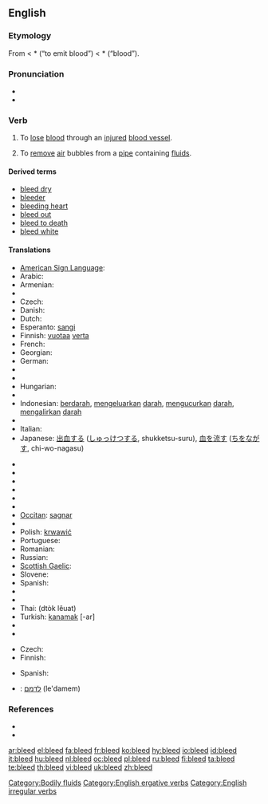 ==English==

===Etymology===
From {{etyl|ang}} {{term|bledan|lang=ang}}
< *{{proto|Germanic|blothjan}} (“to emit blood”) < *{{proto|Germanic|blotham}} (“blood”).

===Pronunciation===
* {{IPA|/'bliːd/}}
* {{rhymes|iːd}}

===Verb===
{{en-verb|bleeds|bleeding|bled}}

# {{intransitive|of an animal}} To [[lose]] [[blood]] through an [[injured]] [[blood vessel]].
# {{transitive}} To [[remove]] [[air]] bubbles from a [[pipe]] containing [[fluid]]s.

====Derived terms====
* [[bleed dry]]
* [[bleeder]]
* [[bleeding heart]]
* [[bleed out]]
* [[bleed to death]]
* [[bleed white]]

====Translations====
{{trans-top|lose blood through an injured blood vessel}}
* [[American Sign Language]]: {{t|ase|4@Nose-PalmBackFingerAcross Wiggle 4@NearNeck-PalmBackFingerAcross}}
* Arabic: {{Arab|[[ينزف]]}}
* Armenian: {{t|hy|արյունահոսել|sc=Armn|tr=aryunahosel}}
* {{trreq|Basque}}
* Czech: {{t-|cs|krvácet}}
* Danish: {{t-|da|bløde}}
* Dutch: {{t+|nl|bloeden}}
* Esperanto: [[sangi]]
* Finnish: [[vuotaa]] [[veri|verta]]
* French: {{t+|fr|saigner}}
* Georgian: {{t|ka|სისხლის დენა|tr=sisxlis dena}}
* German: {{t+|de|bluten}}
* {{trreq|Greek}}
* {{trreq|Hindi}}
* Hungarian: {{t+|hu|vérzik}}
* {{trreq|Icelandic}}
* Indonesian: [[darah|berdarah]], [[keluar|mengeluarkan]] [[darah]], [[kucur|mengucurkan]] [[darah]], [[alir|mengalirkan]] [[darah]]
* {{trreq|Irish}}
* Italian: {{t-|it|sanguinare}}
* Japanese: [[出血]]する ([[しゅっけつ]]する, shukketsu-suru), [[血]]を[[流す]] ([[ち]]を[[ながす]], chi-wo-nagasu)
{{trans-mid}}
* {{trreq|Khmer}}
* {{trreq|Korean}}
* {{trreq|Latin}}
* {{trreq|Latvian}}
* {{trreq|Lithuanian}}
* {{trreq|Mongolian}}
* [[Occitan]]: [[sagnar]]
* {{trreq|Persian}}
* Polish: [[krwawić]]
* Portuguese: {{t+|pt|sangrar}}
* Romanian: {{t+|ro|sângera}}
* Russian: {{t|ru|кровоточить|tr=krovotočít’}}
* [[Scottish Gaelic]]: {{t-|gd|leig fuil|xs=Scottish Gaelic}}
* Slovene: {{t+|sl|krvaveti}}
* Spanish: {{t-|es|sangrar}}
* {{trreq|Swahili}}
* {{trreq|Swedish}}
* Thai: {{Thai|[[ตกเลือด]]}} (dtòk lêuat)
* Turkish: [[kanamak]] [-ar]
* {{trreq|Vietnamese}}
* {{trreq|Welsh}}
{{trans-bottom}}

{{trans-top|remove air bubbles from a pipe}}
* Czech: {{t-|cs|odvzdušnit}}
* Finnish: {{t|fi|ilmata}}
{{trans-mid}}
* Spanish: {{t-|es|purgar}}
{{trans-bottom}}

{{checktrans-top}}
* {{ttbc|Hebrew}}: [[לדמם]] (le'damem)
{{checktrans-bottom}}

===References===
* {{R:Century 1911}}
* {{R:Webster 1913}}

[[Category:Bodily fluids]]
[[Category:English ergative verbs]]
[[Category:English irregular verbs]]

[[ar:bleed]]
[[el:bleed]]
[[fa:bleed]]
[[fr:bleed]]
[[ko:bleed]]
[[hy:bleed]]
[[io:bleed]]
[[id:bleed]]
[[it:bleed]]
[[hu:bleed]]
[[nl:bleed]]
[[oc:bleed]]
[[pl:bleed]]
[[ru:bleed]]
[[fi:bleed]]
[[ta:bleed]]
[[te:bleed]]
[[th:bleed]]
[[vi:bleed]]
[[uk:bleed]]
[[zh:bleed]]